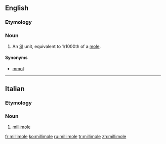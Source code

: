 ==English==

===Etymology===
{{prefix|milli|mole}}

===Noun===
{{en-noun}}

# {{context|chemistry|physics|lang=en}} An [[w:International System of Units|SI]] unit, equivalent to 1/1000th of a [[mole#Etymology 4|mole]].

====Synonyms====
*[[mmol]]

----
==Italian==

===Etymology===
{{prefix|milli|mole|lang=it}}

===Noun===
{{it-noun|f}}

# [[#English|millimole]]

[[fr:millimole]]
[[ko:millimole]]
[[ru:millimole]]
[[tr:millimole]]
[[zh:millimole]]